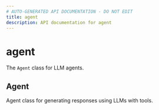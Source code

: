 ```yaml
---
# AUTO-GENERATED API DOCUMENTATION - DO NOT EDIT
title: agent
description: API documentation for agent
---
```


# agent

The `Agent` class for LLM agents.

## <ApiType type="Class" path="agent-fn" symbolName="Agent" /> Agent

Agent class for generating responses using LLMs with tools.


